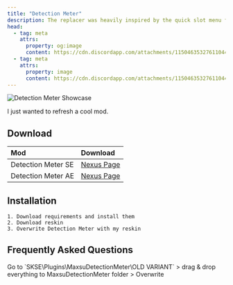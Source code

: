 ```yaml
---
title: "Detection Meter"
description: The replacer was heavily inspired by the quick slot menu from Horizon Zero Dawn game
head:
  - tag: meta
    attrs:
      property: og:image
      content: https://cdn.discordapp.com/attachments/1150463532761104466/1150463533159547041/yt_preview_detection_meter.jpg
  - tag: meta
    attrs:
      property: image
      content: https://cdn.discordapp.com/attachments/1150463532761104466/1150463533159547041/yt_preview_detection_meter.jpg
---
```



![Detection Meter Showcase](https://cdn.discordapp.com/attachments/1150463532761104466/1150463533159547041/yt_preview_detection_meter.jpg)

I just wanted to refresh a cool mod.

## Download

| Mod | Download |
| :-- | :------- |
| Detection Meter SE | [Nexus Page](https://www.nexusmods.com/skyrimspecialedition/mods/63057) |
| Detection Meter AE | [Nexus Page](https://www.nexusmods.com/skyrimspecialedition/mods/77350) |

## Installation

    1. Download requirements and install them
    2. Download reskin
    3. Overwrite Detection Meter with my reskin

## Frequently Asked Questions

<Card title="How can I use second version of reskin?">
Go to `SKSE\Plugins\MaxsuDetectionMeter\OLD VARIANT` > drag & drop everything to MaxsuDetectionMeter folder > Overwrite
</Card>
